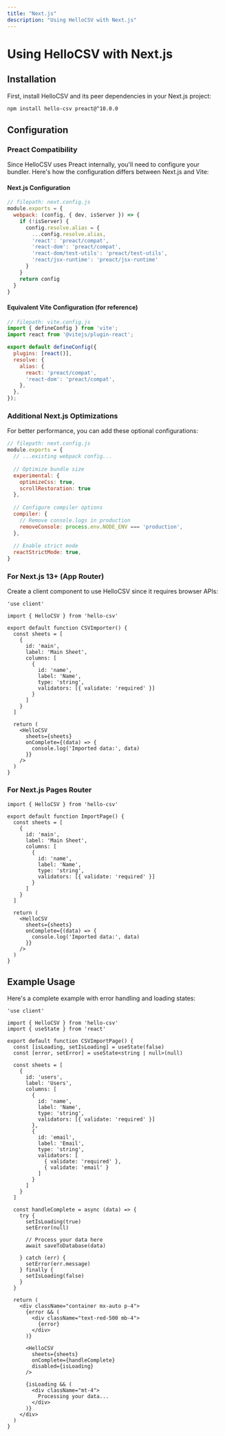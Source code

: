 ```yaml
---
title: "Next.js"
description: "Using HelloCSV with Next.js"
---
```


# Using HelloCSV with Next.js

## Installation

First, install HelloCSV and its peer dependencies in your Next.js project:

```bash
npm install hello-csv preact@^10.0.0
```

## Configuration

### Preact Compatibility

Since HelloCSV uses Preact internally, you'll need to configure your bundler. Here's how the configuration differs between Next.js and Vite:

#### Next.js Configuration
```javascript
// filepath: next.config.js
module.exports = {
  webpack: (config, { dev, isServer }) => {
    if (!isServer) {
      config.resolve.alias = {
        ...config.resolve.alias,
        'react': 'preact/compat',
        'react-dom': 'preact/compat',
        'react-dom/test-utils': 'preact/test-utils',
        'react/jsx-runtime': 'preact/jsx-runtime'
      }
    }
    return config
  }
}
```

#### Equivalent Vite Configuration (for reference)
```javascript
// filepath: vite.config.js
import { defineConfig } from 'vite';
import react from '@vitejs/plugin-react';

export default defineConfig({
  plugins: [react()],
  resolve: {
    alias: {
      react: 'preact/compat',
      'react-dom': 'preact/compat',
    },
  },
});
```

### Additional Next.js Optimizations

For better performance, you can add these optional configurations:

```javascript
// filepath: next.config.js
module.exports = {
  // ...existing webpack config...
  
  // Optimize bundle size
  experimental: {
    optimizeCss: true,
    scrollRestoration: true
  },
  
  // Configure compiler options
  compiler: {
    // Remove console.logs in production
    removeConsole: process.env.NODE_ENV === 'production',
  },
  
  // Enable strict mode
  reactStrictMode: true,
}
```

### For Next.js 13+ (App Router)

Create a client component to use HelloCSV since it requires browser APIs:

```tsx
'use client'

import { HelloCSV } from 'hello-csv'

export default function CSVImporter() {
  const sheets = [
    {
      id: 'main',
      label: 'Main Sheet',
      columns: [
        {
          id: 'name',
          label: 'Name',
          type: 'string',
          validators: [{ validate: 'required' }]
        }
      ]
    }
  ]

  return (
    <HelloCSV
      sheets={sheets}
      onComplete={(data) => {
        console.log('Imported data:', data)
      }}
    />
  )
}
```

### For Next.js Pages Router

```tsx
import { HelloCSV } from 'hello-csv'

export default function ImportPage() {
  const sheets = [
    {
      id: 'main',
      label: 'Main Sheet',
      columns: [
        {
          id: 'name',
          label: 'Name',
          type: 'string',
          validators: [{ validate: 'required' }]
        }
      ]
    }
  ]

  return (
    <HelloCSV
      sheets={sheets}
      onComplete={(data) => {
        console.log('Imported data:', data)
      }}
    />
  )
}
```

## Example Usage

Here's a complete example with error handling and loading states:

```tsx
'use client'

import { HelloCSV } from 'hello-csv'
import { useState } from 'react'

export default function CSVImportPage() {
  const [isLoading, setIsLoading] = useState(false)
  const [error, setError] = useState<string | null>(null)

  const sheets = [
    {
      id: 'users',
      label: 'Users',
      columns: [
        {
          id: 'name',
          label: 'Name',
          type: 'string',
          validators: [{ validate: 'required' }]
        },
        {
          id: 'email',
          label: 'Email',
          type: 'string',
          validators: [
            { validate: 'required' },
            { validate: 'email' }
          ]
        }
      ]
    }
  ]

  const handleComplete = async (data) => {
    try {
      setIsLoading(true)
      setError(null)
      
      // Process your data here
      await saveToDatabase(data)
      
    } catch (err) {
      setError(err.message)
    } finally {
      setIsLoading(false)
    }
  }

  return (
    <div className="container mx-auto p-4">
      {error && (
        <div className="text-red-500 mb-4">
          {error}
        </div>
      )}
      
      <HelloCSV
        sheets={sheets}
        onComplete={handleComplete}
        disabled={isLoading}
      />
      
      {isLoading && (
        <div className="mt-4">
          Processing your data...
        </div>
      )}
    </div>
  )
}
```